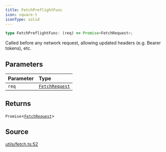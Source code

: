 ```yaml
---
title: FetchPreflightFunc
icon: square-t
iconType: solid
---
```


```ts
type FetchPreflightFunc: (req) => Promise<FetchRequest>;
```

Called before any network request, allowing updated headers (e.g. Bearer tokens), etc.

## Parameters

| Parameter | Type |
| :------ | :------ |
| `req` | [`FetchRequest`](/sdk/content/classes/FetchRequest) |

## Returns

`Promise`\<[`FetchRequest`](/sdk/content/classes/FetchRequest)\>

## Source

[utils/fetch.ts:52](https://github.com/dominant-strategies/quais.js/blob/ec36c527e0c48b8636096bd53c4af25f72470629/src/utils/fetch.ts#L52)
